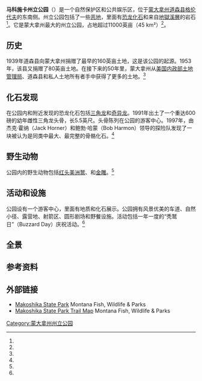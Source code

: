 {{noteTA
|1=zh-hans:地狱溪组;zh-tw:地獄溪層;zh-hk:地獄溪組;
}}
{{Infobox protected area
| name            = 马科施卡州立公园<br>Makoshika State Park
| iucn_category   = 
| iucn_ref        = 
| photo           = Makoshika rocks.jpg
| photo_caption   = 公园里的岩层
| map             = USA Montana
| map_caption     = 在蒙大拿州的位置
| relief          = 1
| location        = [[美国|美国]][[蒙大拿州|蒙大拿州]][[道森县_(蒙大拿州)|道森县]]
| nearest_city    = [[格伦代夫_(蒙大拿州)|格伦代夫]]
| coordinates     = {{coord|47|03|20|N|104|40|38|W|display=title,inline}}
| coords_ref      = <ref name=gnis/>
| area      = {{convert|11,538|acre}}
| area_ref        = <ref name=mfwp/>
| elevation       = {{convert|2566|ft|m|abbr=on}}<ref name=gnis>{{cite gnis|1715427|Makoshika State Park}}</ref>
| established     = 1953年<ref name=origin/>
| named_for       = 
| visitation_num  = 
| visitation_year = 
| visitation_ref  = 
| administrator   ={{le|蒙大拿州鱼类、野生动物和公园部|Montana Department of Fish, Wildlife and Parks}}
| website         = [http://stateparks.mt.gov/makoshika/ Makoshika State Park]
| embedded        = 
}}
'''马科施卡州立公园'''（{{lang-en|Makoshika State Park}}）是一个自然保护区和公共娱乐区，位于[[蒙大拿州|蒙大拿州]][[道森县_(蒙大拿州)|道森县]][[格伦代夫_(蒙大拿州)|格伦代夫]]的东南侧。州立公园包括了一些[[恶地|恶地]]，里面有[[恐龙|恐龙]][[化石|化石]]和来自[[地獄溪層|地獄溪層]]的岩石<ref name=mfwp/>。它是蒙大拿州最大的州立公园，占地超过11000英亩（45 km²）<ref name=nowyouknow/>。

==历史==
1939年道森县向蒙大拿州捐赠了最早的160英亩土地，这是该公园的起源。1953年，该县又捐赠了80英亩土地。在接下来的50年里，蒙大拿州从[[美国内政部土地管理局|美国内政部土地管理局]]、道森县和私人土地所有者手中获得了更多的土地。<ref name=plan/>

==化石发现==
在公园内和附近发现的恐龙化石包括[[三角龙|三角龙]]和[[奇异龙|奇异龙]]。1991年出土了一个重达600磅的幼年雌性三角龙头骨，长5.5英尺。头骨陈列在公园的游客中心。1997年，由杰克·霍纳（Jack Horner）和鲍勃·哈蒙（Bob Harmon）领导的探险队发现了一块被认为是同类中最大、最完整的骨骼化石。<ref name=plan/>

==野生动物==
公园内的野生动物包括[[红头美洲鹫|红头美洲鹫]]、{{le|草原隼|Prairie falcon}}和[[金雕|金雕]]。<ref name=brochure/>

==活动和设施==
公园设有一个游客中心，里面有地质和化石展示。公园拥有风景优美的车道、自然小径、露营地、射箭区、圆形剧场和野餐设施。活动包括一年一度的“秃鹫日”（Buzzard Day）庆祝活动。<ref name=mfwp/>

==全景==
{{wide image|Makoshika state park panorama.jpg|900px|马科施卡州立公园部分全景，从Cap Rock Trailhead向西看}}

==参考资料==
{{reflist|refs=
<ref name=gnis>{{Cite web |url = https://geonames.usgs.gov/apex/f?p=GNISPQ:3:::NO::P3_FID:1715427 |title =Wolfes Neck Woods State Park|website=[[地名信息系统|United States Geological Survey]] |author =[[美国地质调查局|United States Geological Survey]]|date = 1996-12-05|language = en|accessdate = 2020-08-05}}</ref>


<ref name=mfwp>{{cite web |url=http://stateparks.mt.gov/makoshika/ |title=Makoshika State Park |publisher=Montana Fish, Wildlife & Parks |language=en|accessdate=2020-08-04}}</ref>

<ref name=plan>{{cite web |url=http://fwp.mt.gov/fwpDoc.html?id=32574 |title=Makoshika State Park Management Plan |publisher=Montana Fish, Wildlife & Parks|language=en |date=2013-12 |page=2 |accessdate=2020-08-04}}</ref>

<ref name=brochure>{{cite web |url=http://stateparks.mt.gov/fwpDoc.html?id=94998 |title=Makoshika State Park Brochure |publisher=Montana Fish, Wildlife & Parks|language=en |date=2019-07-12 |accessdate=2020-08-04}}</ref>

<ref name=origin>{{cite web |url=http://stateparks.mt.gov/fwpDoc.html?id=64099 |title=Park Origin by Date |publisher=Montana State Parks |year=2014 |language=en|accessdate=2020-08-04}}</ref>

<ref name=nowyouknow>{{cite web |url=http://fwp.mt.gov/fwpDoc.jsp?id=44477 |title=Now You Know |year=2017 |publisher=Montana Fish, Wildlife & Parks |quote=Largest—Makoshika near Glendive, with 11,531 acres. |language=en|accessdate=2020-08-04}}</ref>
}}

==外部链接==
*[http://stateparks.mt.gov/makoshika/ Makoshika State Park] {{WebCite|url=https://www.webcitation.org/6F8jtxuCM?url=http://stateparks.mt.gov/makoshika/ |date=20130315152827 |dateformat=iso }} Montana Fish, Wildlife & Parks
*[http://fwp.mt.gov/export/sites/FwpPublic/gisResources/visitMaps/parks/Makoshika_Trail_Map.pdf Makoshika State Park Trail Map] Montana Fish, Wildlife & Parks

[[Category:蒙大拿州州立公园|Category:蒙大拿州州立公园]]